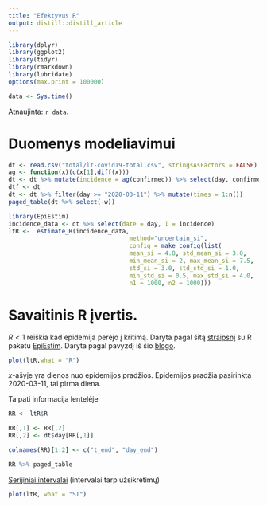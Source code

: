 ```yaml
---
title: "Efektyvus R"
output: distill::distill_article
---
```


```r
library(dplyr)
library(ggplot2)
library(tidyr)
library(rmarkdown)
library(lubridate)
options(max.print = 100000)
```

```r
data <- Sys.time()
```

Atnaujinta: `r data`. 

# Duomenys modeliavimui

```r
dt <- read.csv("total/lt-covid19-total.csv", stringsAsFactors = FALSE)
ag <- function(x)(c(x[1],diff(x)))
dt <- dt %>% mutate(incidence = ag(confirmed)) %>% select(day, confirmed, incidence) %>% mutate(day = ymd(day), w = ifelse(incidence == 0, 0, 1)) 
dtf <- dt
dt <- dt %>% filter(day >= "2020-03-11") %>% mutate(times = 1:n())
paged_table(dt %>% select(-w))
```

```r
library(EpiEstim)
incidence_data <- dt %>% select(date = day, I = incidence)
ltR <-  estimate_R(incidence_data,
                                  method="uncertain_si",
                                  config = make_config(list(
                                  mean_si = 4.8, std_mean_si = 3.0,
                                  min_mean_si = 2, max_mean_si = 7.5,
                                  std_si = 3.0, std_std_si = 1.0,
                                  min_std_si = 0.5, max_std_si = 4.0,
                                  n1 = 1000, n2 = 1000)))
```

# Savaitinis R įvertis. 

$R < 1$ reiškia kad epidemija perėjo į kritimą. Daryta pagal šitą [straipsnį](https://www.ncbi.nlm.nih.gov/pmc/articles/PMC3816335/) su R paketu [EpiEstim](https://cran.r-project.org/web/packages/EpiEstim/index.html). Daryta pagal pavyzdį iš šio [blogo](https://timchurches.github.io/blog/posts/2020-02-18-analysing-covid-19-2019-ncov-outbreak-data-with-r-part-1/#fitting-an-sir-model-to-the-hubei-province-data).



```r
plot(ltR,what = "R")
```

$x$-ašyje yra dienos nuo epidemijos pradžios. Epidemijos pradžia pasirinkta 2020-03-11, tai pirma diena. 

Ta pati informacija lentelėje

```r

RR <- ltR$R 

RR[,1] <- RR[,2]
RR[,2] <- dt$day[RR[,1]]

colnames(RR)[1:2] <- c("t_end", "day_end")

RR %>% paged_table
```


[Serijiniai intervalai](https://en.wikipedia.org/wiki/Serial_interval) (intervalai tarp užsikrėtimų)

```r
plot(ltR, what = "SI")
```